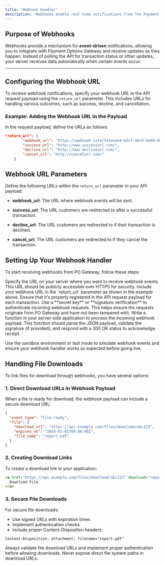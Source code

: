 ```yaml
---
title: 'Webhook Handler'
description: 'Webhooks enable real-time notifications from the Payment Options Gateway API, allowing your application to automatically respond to events such as completed payments, failed transactions, or refunds. By setting up a webhook handler, you can receive these notifications directly and act on them instantly.'
---
```


## **Purpose of Webhooks**

Webhooks provide a mechanism for **event-driven** notifications, allowing you to integrate with Payment Options Gateway and receive updates as they happen. Instead of polling the API for transaction status or other updates, your server receives data automatically when certain events occur.

***

## **Configuring the Webhook URL**

To receive webhook notifications, specify your webhook URL in the API request payload using the `return_url` parameter. This includes URLs for handling various outcomes, such as success, decline, and cancellation.

### **Example: Adding the Webhook URL in the Payload**

In the request payload, define the URLs as follows:

```json
"return_url": {
        "webhook_url": "https://webhook.site/543eeda4-b2cf-48c9-be09-4060018d1cfc",
        "success_url": "http://www.successurl.com/",
        "decline_url": "http://www.declineurl.com/",
        "cancel_url": "http://cancelurl.com/"
    }
```

## **Webhook URL Parameters**

Define the following URLs within the `return_url` parameter in your API payload:

* **webhook\_url**: The URL where webhook events will be sent.

* **success\_url**: The URL customers are redirected to after a successful transaction.

* **decline\_url**: The URL customers are redirected to if their transaction is declined.

* **cancel\_url**: The URL customers are redirected to if they cancel the transaction.

## **Setting Up Your Webhook Handler**

To start receiving webhooks from PO Gateway, follow these steps:

<Steps>
  <Step title="Step 1: Define Your Webhook URL">
    Specify the URL on your server where you want to receive webhook events. This URL should be publicly accessible over HTTPS for security.
  </Step>

  <Step title="Step 2: Register Your Webhook URL">
    Include your webhook URL in the `return_url` parameter as shown in the example above. Ensure that it's properly registered in the API request payload for each transaction.
  </Step>

  <Step title="Step 3: Secure Your Webhook">
    Use a **secret key** or **signature verification** to authenticate incoming webhook requests. This helps ensure the requests originate from PO Gateway and have not been tampered with.
  </Step>

  <Step title="Step 4: Handle the Webhook Payload">
    Write a function in your server-side application to process the incoming webhook payload. This function should parse the JSON payload, validate the signature (if provided), and respond with a 200 OK status to acknowledge receipt.
  </Step>
</Steps>

<Card title="Test Your Webhook" emoji="hammer"> Use the sandbox environment or test mode to simulate webhook events and ensure your webhook handler works as expected before going live. </Card>

## **Handling File Downloads**

To link files for download through webhooks, you have several options:

### **1. Direct Download URLs in Webhook Payload**

When a file is ready for download, the webhook payload can include a secure download URL:

```json
{
  "event_type": "file.ready",
  "file": {
    "download_url": "https://api.example.com/files/download/abc123",
    "expires_at": "2024-01-01T00:00:00Z",
    "file_name": "report.pdf"
  }
}
```

### **2. Creating Download Links**

To create a download link in your application:

```html
<a href="https://api.example.com/files/download/abc123" download="report.pdf">
  Download File
</a>
```

### **3. Secure File Downloads**

For secure file downloads:

* Use signed URLs with expiration times
* Implement authentication checks
* Include proper Content-Disposition headers:

```http
Content-Disposition: attachment; filename="report.pdf"
```

<Warning>
Always validate file download URLs and implement proper authentication before allowing downloads. Never expose direct file system paths in download URLs.
</Warning>